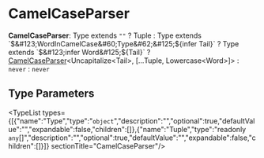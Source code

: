 
# CamelCaseParser

 **CamelCaseParser**: Type extends `""` ? Tuple : Type extends \`$&#123;WordInCamelCase&#60;Type&#62;&#125;$&#123;infer Tail&#125;\` ? Type extends \`$&#123;infer Word&#125;$&#123;Tail&#125;\` ? [CamelCaseParser](page.mdx)&#60;Uncapitalize&#60;Tail&#62;, [...Tuple, Lowercase&#60;Word&#62;]&#62; : `never` : `never`

## Type Parameters

<TypeList types={[{"name":"Type","type":"`object`","description":"","optional":true,"defaultValue":"","expandable":false,"children":[]},{"name":"Tuple","type":"readonly `any`[]","description":"","optional":true,"defaultValue":"","expandable":false,"children":[]}]}  sectionTitle="CamelCaseParser"/>
